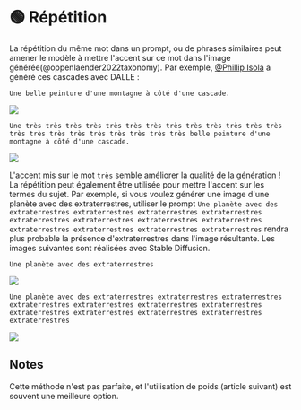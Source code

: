 
# 🟢 Répétition

La répétition du même mot dans un prompt, ou de phrases similaires peut amener le modèle
à mettre l'accent sur ce mot dans l'image générée(@oppenlaender2022taxonomy). Par exemple, [@Phillip Isola](https://twitter.com/phillip_isola/status/1532189632217112577) a généré ces cascades avec DALLE :

`Une belle peinture d'une montagne à côté d'une cascade.`

<div style={{ textAlign: "center" }}>
  <Image
    src="/docs/assets/images_chapter/bad_water.webp"
    className="img-docs"
    width={1612}
    height={644}
    style={{ width: "750px", margin: "auto" }}
  />
</div>

`Une très très très très très très très très très très très très très très très très très très très très très très belle peinture d'une montagne à côté d'une cascade.`

<div style={{ textAlign: "center" }}>
  <Image
    src="/docs/assets/images_chapter/good_water.webp"
    className="img-docs"
    width={1612}
    height={652}
    style={{ width: "750px", margin: "auto" }}
  />
</div>

L'accent mis sur le mot `très` semble améliorer la qualité de la génération ! La répétition peut
également être utilisée pour mettre l'accent sur les termes du sujet. Par exemple, si vous voulez générer une image
d'une planète avec des extraterrestres, utiliser le prompt `Une planète avec des extraterrestres extraterrestres extraterrestres extraterrestres extraterrestres extraterrestres extraterrestres extraterrestres extraterrestres extraterrestres extraterrestres extraterrestres`
rendra plus probable la présence d'extraterrestres dans l'image résultante. Les images suivantes sont réalisées avec Stable Diffusion.

`Une planète avec des extraterrestres`

<div style={{ textAlign: "center" }}>
  <Image
    src="/docs/assets/images_chapter/planet.webp"
    className="img-docs"
    width={550}
    height={510}
    style={{ width: "250px", margin: "auto" }}
  />
</div>

`Une planète avec des extraterrestres extraterrestres extraterrestres extraterrestres extraterrestres extraterrestres extraterrestres extraterrestres extraterrestres extraterrestres extraterrestres extraterrestres`

<div style={{ textAlign: "center" }}>
  <Image
    src="/docs/assets/images_chapter/planet_aliens.webp"
    className="img-docs"
    width={560}
    height={572}
    style={{ width: "250px", margin: "auto" }}
  />
</div>

## Notes

Cette méthode n'est pas parfaite, et l'utilisation de poids (article suivant) est souvent une meilleure option.
